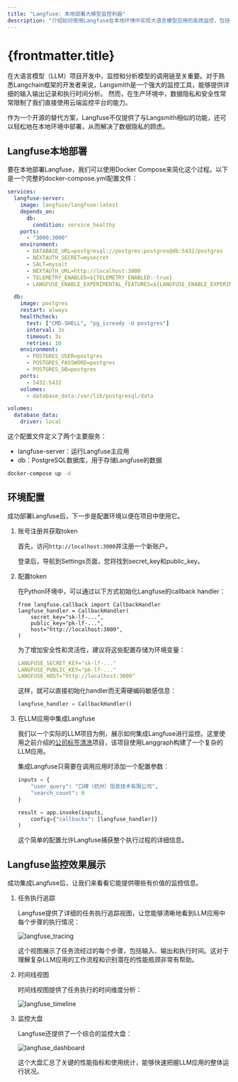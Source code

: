 ```yaml
---
title: "Langfuse: 本地部署大模型监控利器"
description: "介绍如何使用Langfuse在本地环境中实现大语言模型应用的高效监控，包括详细的部署步骤、环境配置和实际应用案例。"
---
```


# {frontmatter.title}

在大语言模型（LLM）项目开发中，监控和分析模型的调用链至关重要。对于熟悉Langchain框架的开发者来说，Langsmith是一个强大的监控工具，能够提供详细的输入输出记录和执行时间分析。
然而，在生产环境中，数据隐私和安全性常常限制了我们直接使用云端监控平台的能力。

作为一个开源的替代方案，Langfuse不仅提供了与Langsmith相似的功能，还可以轻松地在本地环境中部署，从而解决了数据隐私的顾虑。

## Langfuse本地部署

要在本地部署Langfuse，我们可以使用Docker Compose来简化这个过程。以下是一个完整的docker-compose.yml配置文件：

```yml title="docker-compose.yml"
services:
  langfuse-server:
    image: langfuse/langfuse:latest
    depends_on:
      db:
        condition: service_healthy
    ports:
      - "3000:3000"
    environment:
      - DATABASE_URL=postgresql://postgres:postgres@db:5432/postgres
      - NEXTAUTH_SECRET=mysecret
      - SALT=mysalt
      - NEXTAUTH_URL=http://localhost:3000
      - TELEMETRY_ENABLED=${TELEMETRY_ENABLED:-true}
      - LANGFUSE_ENABLE_EXPERIMENTAL_FEATURES=${LANGFUSE_ENABLE_EXPERIMENTAL_FEATURES:-false}

  db:
    image: postgres
    restart: always
    healthcheck:
      test: ["CMD-SHELL", "pg_isready -U postgres"]
      interval: 3s
      timeout: 3s
      retries: 10
    environment:
      - POSTGRES_USER=postgres
      - POSTGRES_PASSWORD=postgres
      - POSTGRES_DB=postgres
    ports:
      - 5432:5432
    volumes:
      - database_data:/var/lib/postgresql/data

volumes:
  database_data:
    driver: local
```

这个配置文件定义了两个主要服务：

- langfuse-server：运行Langfuse主应用
- db：PostgreSQL数据库，用于存储Langfuse的数据

```bash
docker-compose up -d
```

## 环境配置

成功部署Langfuse后，下一步是配置环境以便在项目中使用它。

1. 账号注册并获取token

    首先，访问`http://localhost:3000`并注册一个新账户。

    登录后，导航到Settings页面，您将找到secret_key和public_key。

2. 配置token

    在Python环境中，可以通过以下方式初始化Langfuse的callback handler：

    ```
    from langfuse.callback import CallbackHandler
    langfuse_handler = CallbackHandler(
        secret_key="sk-lf-...",
        public_key="pk-lf-...",
        host="http://localhost:3000",
    )
    ```

    为了增加安全性和灵活性，建议将这些配置存储为环境变量：

    ```yml
    LANGFUSE_SECRET_KEY="sk-lf-..."
    LANGFUSE_PUBLIC_KEY="pk-lf-..."
    LANGFUSE_HOST="http://localhost:3000"
    ```

    这样，就可以直接初始化handler而无需硬编码敏感信息：

    ```python
    langfuse_handler = CallbackHandler()
    ```

3. 在LLM应用中集成Langfuse

    我们以一个实际的LLM项目为例，展示如何集成Langfuse进行监控。这里使用之前介绍的[公司标签清洗](/llm/project/data-cleaning-case)项目，该项目使用Langgraph构建了一个复杂的LLM应用。

    集成Langfuse只需要在调用应用时添加一个配置参数：

    ```python {7-7}
    inputs = {
        "user_query": "口碑（杭州）信息技术有限公司",
        "search_count": 0
    }

    result = app.invoke(inputs,
        config={"callbacks": [langfuse_handler]}
    )
    ```

    这个简单的配置允许Langfuse捕获整个执行过程的详细信息。

## Langfuse监控效果展示

成功集成Langfuse后，让我们来看看它能提供哪些有价值的监控信息。

1. 任务执行追踪

    Langfuse提供了详细的任务执行追踪视图，让您能够清晰地看到LLM应用中每个步骤的执行情况：

    ![langfuse_tracing](/llm-assets/langfuse_tracing.webp)

    这个视图展示了任务流经过的每个步骤，包括输入、输出和执行时间。这对于理解复杂LLM应用的工作流程和识别潜在的性能瓶颈非常有帮助。

2. 时间线视图

    时间线视图提供了任务执行的时间维度分析：

    ![langfuse_timeline](/llm-assets/langfuse_timeline.webp)

3. 监控大盘

    Langfuse还提供了一个综合的监控大盘：

    ![langfuse_dashboard](/llm-assets/langfuse_dashboard.webp)

    这个大盘汇总了关键的性能指标和使用统计，能够快速把握LLM应用的整体运行状况。